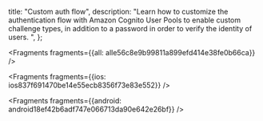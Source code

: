   title: "Custom auth flow",
  description: "Learn how to customize the authentication flow with Amazon Cognito User Pools to enable custom challenge types, in addition to a password in order to verify the identity of users. ",
};






<Fragments fragments={{all: alle56c8e9b99811a899efd414e38fe0b66ca}} />




<Fragments fragments={{ios: ios837f691470be14e55ecb8356f73e83e552}} />



<Fragments fragments={{android: android18ef42b6adf747e066713da90e642e26bf}} />